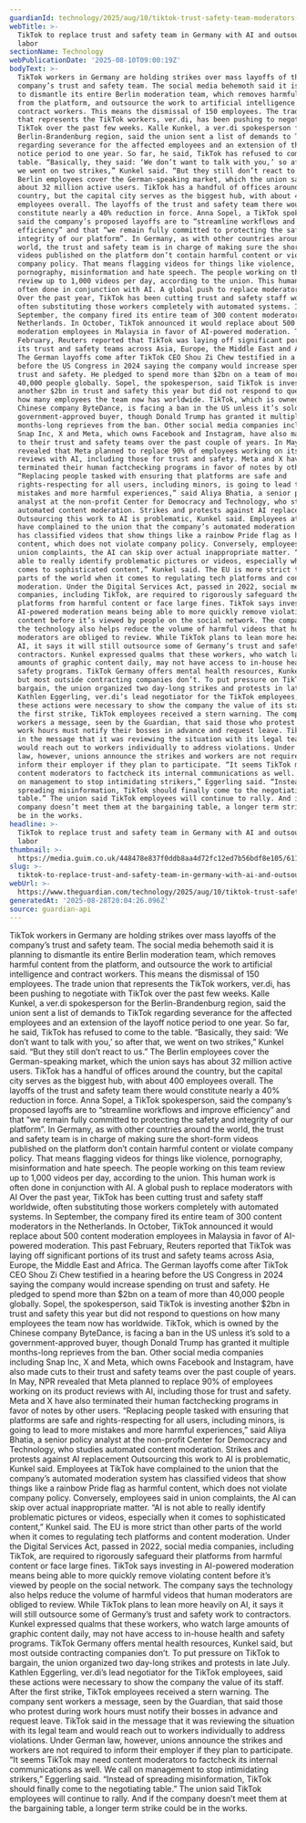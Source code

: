 ```yaml
---
guardianId: technology/2025/aug/10/tiktok-trust-safety-team-moderators-ai
webTitle: >-
  TikTok to replace trust and safety team in Germany with AI and outsourced
  labor
sectionName: Technology
webPublicationDate: '2025-08-10T09:00:19Z'
bodyText: >-
  TikTok workers in Germany are holding strikes over mass layoffs of the
  company’s trust and safety team. The social media behemoth said it is planning
  to dismantle its entire Berlin moderation team, which removes harmful content
  from the platform, and outsource the work to artificial intelligence and
  contract workers. This means the dismissal of 150 employees. The trade union
  that represents the TikTok workers, ver.di, has been pushing to negotiate with
  TikTok over the past few weeks. Kalle Kunkel, a ver.di spokesperson for the
  Berlin-Brandenburg region, said the union sent a list of demands to TikTok
  regarding severance for the affected employees and an extension of the layoff
  notice period to one year. So far, he said, TikTok has refused to come to the
  table. “Basically, they said: ‘We don’t want to talk with you,’ so after that,
  we went on two strikes,” Kunkel said. “But they still don’t react to us.” The
  Berlin employees cover the German-speaking market, which the union says has
  about 32 million active users. TikTok has a handful of offices around the
  country, but the capital city serves as the biggest hub, with about 400
  employees overall. The layoffs of the trust and safety team there would
  constitute nearly a 40% reduction in force. Anna Sopel, a TikTok spokesperson,
  said the company’s proposed layoffs are to “streamline workflows and improve
  efficiency” and that “we remain fully committed to protecting the safety and
  integrity of our platform”. In Germany, as with other countries around the
  world, the trust and safety team is in charge of making sure the short-form
  videos published on the platform don’t contain harmful content or violate
  company policy. That means flagging videos for things like violence,
  pornography, misinformation and hate speech. The people working on this team
  review up to 1,000 videos per day, according to the union. This human work is
  often done in conjunction with AI. A global push to replace moderators with AI
  Over the past year, TikTok has been cutting trust and safety staff worldwide,
  often substituting those workers completely with automated systems. In
  September, the company fired its entire team of 300 content moderators in the
  Netherlands. In October, TikTok announced it would replace about 500 content
  moderation employees in Malaysia in favor of AI-powered moderation. This past
  February, Reuters reported that TikTok was laying off significant portions of
  its trust and safety teams across Asia, Europe, the Middle East and Africa.
  The German layoffs come after TikTok CEO Shou Zi Chew testified in a hearing
  before the US Congress in 2024 saying the company would increase spending on
  trust and safety. He pledged to spend more than $2bn on a team of more than
  40,000 people globally. Sopel, the spokesperson, said TikTok is investing
  another $2bn in trust and safety this year but did not respond to questions on
  how many employees the team now has worldwide. TikTok, which is owned by the
  Chinese company ByteDance, is facing a ban in the US unless it’s sold to a
  government-approved buyer, though Donald Trump has granted it multiple
  months-long reprieves from the ban. Other social media companies including
  Snap Inc, X and Meta, which owns Facebook and Instagram, have also made cuts
  to their trust and safety teams over the past couple of years. In May, NPR
  revealed that Meta planned to replace 90% of employees working on its product
  reviews with AI, including those for trust and safety. Meta and X have also
  terminated their human factchecking programs in favor of notes by other users.
  “Replacing people tasked with ensuring that platforms are safe and
  rights-respecting for all users, including minors, is going to lead to more
  mistakes and more harmful experiences,” said Aliya Bhatia, a senior policy
  analyst at the non-profit Center for Democracy and Technology, who studies
  automated content moderation. Strikes and protests against AI replacement
  Outsourcing this work to AI is problematic, Kunkel said. Employees at TikTok
  have complained to the union that the company’s automated moderation system
  has classified videos that show things like a rainbow Pride flag as harmful
  content, which does not violate company policy. Conversely, employees said in
  union complaints, the AI can skip over actual inappropriate matter. “AI is not
  able to really identify problematic pictures or videos, especially when it
  comes to sophisticated content,” Kunkel said. The EU is more strict than other
  parts of the world when it comes to regulating tech platforms and content
  moderation. Under the Digital Services Act, passed in 2022, social media
  companies, including TikTok, are required to rigorously safeguard their
  platforms from harmful content or face large fines. TikTok says investing in
  AI-powered moderation means being able to more quickly remove violating
  content before it’s viewed by people on the social network. The company says
  the technology also helps reduce the volume of harmful videos that human
  moderators are obliged to review. While TikTok plans to lean more heavily on
  AI, it says it will still outsource some of Germany’s trust and safety work to
  contractors. Kunkel expressed qualms that these workers, who watch large
  amounts of graphic content daily, may not have access to in-house health and
  safety programs. TikTok Germany offers mental health resources, Kunkel said,
  but most outside contracting companies don’t. To put pressure on TikTok to
  bargain, the union organized two day-long strikes and protests in late July.
  Kathlen Eggerling, ver.di’s lead negotiator for the TikTok employees, said
  these actions were necessary to show the company the value of its staff. After
  the first strike, TikTok employees received a stern warning. The company sent
  workers a message, seen by the Guardian, that said those who protest during
  work hours must notify their bosses in advance and request leave. TikTok said
  in the message that it was reviewing the situation with its legal team and
  would reach out to workers individually to address violations. Under German
  law, however, unions announce the strikes and workers are not required to
  inform their employer if they plan to participate. “It seems TikTok may need
  content moderators to factcheck its internal communications as well. We call
  on management to stop intimidating strikers,” Eggerling said. “Instead of
  spreading misinformation, TikTok should finally come to the negotiating
  table.” The union said TikTok employees will continue to rally. And if the
  company doesn’t meet them at the bargaining table, a longer term strike could
  be in the works.
headline: >-
  TikTok to replace trust and safety team in Germany with AI and outsourced
  labor
thumbnail: >-
  https://media.guim.co.uk/448478e837f0ddb8aa4d72fc12ed7b56bdf8e105/611_0_4335_3467/500.jpg
slug: >-
  tiktok-to-replace-trust-and-safety-team-in-germany-with-ai-and-outsourced-labor
webUrl: >-
  https://www.theguardian.com/technology/2025/aug/10/tiktok-trust-safety-team-moderators-ai
generatedAt: '2025-08-28T20:04:26.096Z'
source: guardian-api
---
```

TikTok workers in Germany are holding strikes over mass layoffs of the company’s trust and safety team. The social media behemoth said it is planning to dismantle its entire Berlin moderation team, which removes harmful content from the platform, and outsource the work to artificial intelligence and contract workers. This means the dismissal of 150 employees. The trade union that represents the TikTok workers, ver.di, has been pushing to negotiate with TikTok over the past few weeks. Kalle Kunkel, a ver.di spokesperson for the Berlin-Brandenburg region, said the union sent a list of demands to TikTok regarding severance for the affected employees and an extension of the layoff notice period to one year. So far, he said, TikTok has refused to come to the table. “Basically, they said: ‘We don’t want to talk with you,’ so after that, we went on two strikes,” Kunkel said. “But they still don’t react to us.” The Berlin employees cover the German-speaking market, which the union says has about 32 million active users. TikTok has a handful of offices around the country, but the capital city serves as the biggest hub, with about 400 employees overall. The layoffs of the trust and safety team there would constitute nearly a 40% reduction in force. Anna Sopel, a TikTok spokesperson, said the company’s proposed layoffs are to “streamline workflows and improve efficiency” and that “we remain fully committed to protecting the safety and integrity of our platform”. In Germany, as with other countries around the world, the trust and safety team is in charge of making sure the short-form videos published on the platform don’t contain harmful content or violate company policy. That means flagging videos for things like violence, pornography, misinformation and hate speech. The people working on this team review up to 1,000 videos per day, according to the union. This human work is often done in conjunction with AI. A global push to replace moderators with AI Over the past year, TikTok has been cutting trust and safety staff worldwide, often substituting those workers completely with automated systems. In September, the company fired its entire team of 300 content moderators in the Netherlands. In October, TikTok announced it would replace about 500 content moderation employees in Malaysia in favor of AI-powered moderation. This past February, Reuters reported that TikTok was laying off significant portions of its trust and safety teams across Asia, Europe, the Middle East and Africa. The German layoffs come after TikTok CEO Shou Zi Chew testified in a hearing before the US Congress in 2024 saying the company would increase spending on trust and safety. He pledged to spend more than $2bn on a team of more than 40,000 people globally. Sopel, the spokesperson, said TikTok is investing another $2bn in trust and safety this year but did not respond to questions on how many employees the team now has worldwide. TikTok, which is owned by the Chinese company ByteDance, is facing a ban in the US unless it’s sold to a government-approved buyer, though Donald Trump has granted it multiple months-long reprieves from the ban. Other social media companies including Snap Inc, X and Meta, which owns Facebook and Instagram, have also made cuts to their trust and safety teams over the past couple of years. In May, NPR revealed that Meta planned to replace 90% of employees working on its product reviews with AI, including those for trust and safety. Meta and X have also terminated their human factchecking programs in favor of notes by other users. “Replacing people tasked with ensuring that platforms are safe and rights-respecting for all users, including minors, is going to lead to more mistakes and more harmful experiences,” said Aliya Bhatia, a senior policy analyst at the non-profit Center for Democracy and Technology, who studies automated content moderation. Strikes and protests against AI replacement Outsourcing this work to AI is problematic, Kunkel said. Employees at TikTok have complained to the union that the company’s automated moderation system has classified videos that show things like a rainbow Pride flag as harmful content, which does not violate company policy. Conversely, employees said in union complaints, the AI can skip over actual inappropriate matter. “AI is not able to really identify problematic pictures or videos, especially when it comes to sophisticated content,” Kunkel said. The EU is more strict than other parts of the world when it comes to regulating tech platforms and content moderation. Under the Digital Services Act, passed in 2022, social media companies, including TikTok, are required to rigorously safeguard their platforms from harmful content or face large fines. TikTok says investing in AI-powered moderation means being able to more quickly remove violating content before it’s viewed by people on the social network. The company says the technology also helps reduce the volume of harmful videos that human moderators are obliged to review. While TikTok plans to lean more heavily on AI, it says it will still outsource some of Germany’s trust and safety work to contractors. Kunkel expressed qualms that these workers, who watch large amounts of graphic content daily, may not have access to in-house health and safety programs. TikTok Germany offers mental health resources, Kunkel said, but most outside contracting companies don’t. To put pressure on TikTok to bargain, the union organized two day-long strikes and protests in late July. Kathlen Eggerling, ver.di’s lead negotiator for the TikTok employees, said these actions were necessary to show the company the value of its staff. After the first strike, TikTok employees received a stern warning. The company sent workers a message, seen by the Guardian, that said those who protest during work hours must notify their bosses in advance and request leave. TikTok said in the message that it was reviewing the situation with its legal team and would reach out to workers individually to address violations. Under German law, however, unions announce the strikes and workers are not required to inform their employer if they plan to participate. “It seems TikTok may need content moderators to factcheck its internal communications as well. We call on management to stop intimidating strikers,” Eggerling said. “Instead of spreading misinformation, TikTok should finally come to the negotiating table.” The union said TikTok employees will continue to rally. And if the company doesn’t meet them at the bargaining table, a longer term strike could be in the works.
